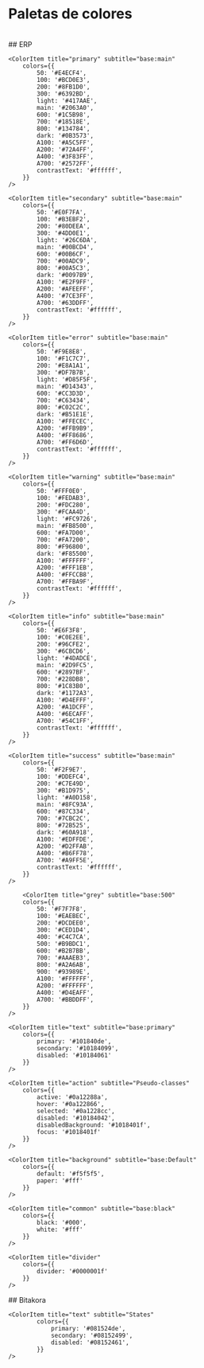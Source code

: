 
<Meta title="Design System/Colores" />
<style>
  {`
    .css-2qy8by,.css-bp0xxt{
      flex:0 0 15%;
    }
    .css-1njl3fa{
      height:25px;
    }
    .css-sw5zqw{
      margin-bottom: 10px;
    }

  `}
</style>

# Paletas de colores
<br/>
## ERP
<ColorPalette>

    <ColorItem title="primary" subtitle="base:main"
        colors={{
            50: '#E4ECF4',
            100: '#BCD0E3',
            200: '#8FB1D0',
            300: '#6392BD',
            light: '#417AAE',
            main: '#2063A0',
            600: '#1C5B98',
            700: '#18518E',
            800: '#134784',
            dark: '#0B3573',
            A100: '#A5C5FF',
            A200: '#72A4FF',
            A400: '#3F83FF',
            A700: '#2572FF',
            contrastText: '#ffffff',
        }}
    />

    <ColorItem title="secondary" subtitle="base:main"
        colors={{
            50: '#E0F7FA',
            100: '#B3EBF2',
            200: '#80DEEA',
            300: '#4DD0E1',
            light: '#26C6DA',
            main: '#00BCD4',
            600: '#00B6CF',
            700: '#00ADC9',
            800: '#00A5C3',
            dark: '#0097B9',
            A100: '#E2F9FF',
            A200: '#AFEEFF',
            A400: '#7CE3FF',
            A700: '#63DDFF',
            contrastText: '#ffffff',
        }}
    />

    <ColorItem title="error" subtitle="base:main"
        colors={{
            50: '#F9E8E8',
            100: '#F1C7C7',
            200: '#E8A1A1',
            300: '#DF7B7B',
            light: '#D85F5F',
            main: '#D14343',
            600: '#CC3D3D',
            700: '#C63434',
            800: '#C02C2C',
            dark: '#B51E1E',
            A100: '#FFECEC',
            A200: '#FFB9B9',
            A400: '#FF8686',
            A700: '#FF6D6D',
            contrastText: '#ffffff',
        }}
    />

    <ColorItem title="warning" subtitle="base:main"
        colors={{
            50: '#FFF0E0',
            100: '#FEDAB3',
            200: '#FDC280',
            300: '#FCAA4D',
            light: '#FC9726',
            main: '#FB8500',
            600: '#FA7D00',
            700: '#FA7200',
            800: '#F96800',
            dark: '#F85500',
            A100: '#FFFFFF',
            A200: '#FFF1EB',
            A400: '#FFCCB8',
            A700: '#FFBA9F',
            contrastText: '#ffffff',
        }}
    />

    <ColorItem title="info" subtitle="base:main"
        colors={{
            50: '#E6F3F8',
            100: '#C0E2EE',
            200: '#96CFE2',
            300: '#6CBCD6',
            light: '#4DADCE',
            main: '#2D9FC5',
            600: '#2897BF',
            700: '#228DB8',
            800: '#1C83B0',
            dark: '#1172A3',
            A100: '#D4EFFF',
            A200: '#A1DCFF',
            A400: '#6ECAFF',
            A700: '#54C1FF',
            contrastText: '#ffffff',
        }}
    />

    <ColorItem title="success" subtitle="base:main"
        colors={{
            50: '#F2F9E7',
            100: '#DDEFC4',
            200: '#C7E49D',
            300: '#B1D975',
            light: '#A0D158',
            main: '#8FC93A',
            600: '#87C334',
            700: '#7CBC2C',
            800: '#72B525',
            dark: '#60A918',
            A100: '#EDFFDE',
            A200: '#D2FFAB',
            A400: '#B6FF78',
            A700: '#A9FF5E',
            contrastText: '#ffffff',
        }}
    />

        <ColorItem title="grey" subtitle="base:500"
        colors={{
            50: '#F7F7F8',
            100: '#EAEBEC',
            200: '#DCDEE0',
            300: '#CED1D4',
            400: '#C4C7CA',
            500: '#B9BDC1',
            600: '#B2B7BB',
            700: '#AAAEB3',
            800: '#A2A6AB',
            900: '#93989E',
            A100: '#FFFFFF',
            A200: '#FFFFFF',
            A400: '#D4EAFF',
            A700: '#BBDDFF',
        }}
    />
    
    <ColorItem title="text" subtitle="base:primary"
        colors={{
            primary: '#101840de',
            secondary: '#10184099',
            disabled: '#10184061'
        }}
    />

    <ColorItem title="action" subtitle="Pseudo-classes"
        colors={{
            active: '#0a12288a',
            hover: '#0a122866',
            selected: '#0a1228cc',
            disabled: '#10184042',
            disabledBackground: '#1018401f',
            focus: '#1018401f'
        }}
    />

    <ColorItem title="background" subtitle="base:Default"
        colors={{
            default: '#f5f5f5',
            paper: '#fff'
        }}
    />

    <ColorItem title="common" subtitle="base:black"
        colors={{
            black: '#000',
            white: '#fff'
        }}
    />

    <ColorItem title="divider" 
        colors={{
            divider: '#0000001f'
        }}
    />
</ColorPalette>
## Bitakora
<ColorPalette>
      <ColorItem title="primary" subtitle="base:main"
        colors={{ 
          50: '#e4e7ea',
          100: '#bbc2c9',
          200: '#8d9aa6',
          300: '#5f7182',
          light: '#3D5267',
          main: '#1B344C',
          600: '#182f45',
          700: '#14273c',
          800: '#102133',
          dark: '#081524',
          A100: '#61a0ff',
          A200: '#2e82ff',
          A400: '#0064fa',
          A700: '#005ae0',    
        }}
      />
      <ColorItem title="secondary" subtitle="base:main"
        colors={{ 
          50: '#e6f3f8',
          100: '#c0e2ee',
          200: '#96cfe2',
          300: '#6cbcd6',
          light: '#4dadce',
          main: '#2d9fc5',
          600: '#2897bf',
          700: '#228db8',
          800: '#1c83b0',
          dark: '#1172a3',
          A100: '#d4efff',
          A200: '#a1dcff',
          A400: '#6ecaff',
          A700: '#54c1ff',
        }}
      />
      <ColorItem title="error" subtitle="base:main"
        colors={{ 
            50: '#f9e8e8',
            100: '#f1c7c7',
            200: '#e8a1a1',
            300: '#df7b7b',
            light: '#d85f5f',
            main: '#d14343',
            600: '#cc3d3d',
            700: '#c63434',
            800: '#c02c2c',
            dark: '#b51e1e',
            A100: '#ffecec',
            A200: '#ffb9b9',
            A400: '#ff8686',
            A700: '#ff6d6d',
        }}
      />
       <ColorItem title="success" subtitle="base:main"
        colors={{ 
            50: '#f2f9e7',
            100: '#ddefc4',
            200: '#c7e49d',
            300: '#b1d975',
            light: '#a0d158',
            main: '#8fc93a',
            600: '#87c334',
            700: '#7cbc2c',
            800: '#72b525',
            dark: '#60a918',
            A100: '#edffde',
            A200: '#d2ffab',
            A400: '#b6ff78',
            A700: '#a9ff5e',
        }}
      />
      <ColorItem title="caution" subtitle="base:main"
        colors={{ 
            50: '#fff0e0',
            100: '#fedab3',
            200: '#fdc280',
            300: '#fcaa4d',
            ligth: '#fc9726',
            main: '#fb8500',
            600: '#fa7d00',
            700: '#fa7200',
            800: '#f96800',
            dark: '#f85500',
            A100: '#ffffff',
            A200: '#fff1eb',
            A400: '#ffccb8',
            A700: '#ffba9f',
        }}
      />
    
    <ColorItem title="text" subtitle="States"
            colors={{
                primary: '#081524de',
                secondary: '#08152499',
                disabled: '#08152461',
            }}
    />



</ColorPalette>